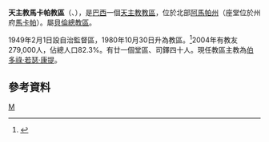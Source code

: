 {{Infobox Roman Catholic diocese
|name=馬卡帕
|jurisdiction=教區
|latin = Dioecesis Macapensis
|image =
|caption = 
|location = [[巴西|巴西]]
|territory = [[阿馬帕州|阿馬帕州]]
|population = 279,000
|rite = [[罗马礼|罗马礼]]
|patron = 
|province = 貝倫
|established = 1949年
|cathedral =  [[聖若瑟主教座堂_(馬卡帕)|聖若瑟座堂]] 
|co-cathedral =
|leadership = 主教
|website =http://www.diocesedemacapa.com.br/
|patriarch= 
|metropolitan = 
|ordinary = 伯多祿·若瑟·康提
|coadjutor archbishop =
|coadjutor bishop =
|auxiliary =
|emeritus =
}}
'''天主教馬卡帕教區'''（{{lang-la|Dioecesis Macapensis}}、{{lang-pt|Diocese de Macapá}}），是[[巴西|巴西]]一個[[天主教|天主教]][[教區|教區]]，位於北部[[阿馬帕州|阿馬帕州]]（座堂位於州府[[馬卡帕|馬卡帕]]）。屬[[天主教貝倫總教區|貝倫總教區]]。

1949年2月1日設自治監督區，1980年10月30日升為教區。<ref>{{cite journal
|journal=[[宗座公報|宗座公報]]
|publisher=梵蒂岡出版社
|date=1949年
|volume=41
|title=''Unius Apostolicae''
|page=42
|url=http://www.vatican.va/archive/aas/documents/AAS%2041%20%5B1949%5D%20-%20ocr.pdf
|access-date=2013-04-30
|archive-date=2010-03-27
|archive-url=https://web.archive.org/web/20100327070831/http://www.vatican.va/archive/aas/documents/AAS%2041%20%5B1949%5D%20-%20ocr.pdf
|dead-url=no
}}</ref>2004年有教友279,000人，佔總人口82.3%。有廿一個堂區、司鐸四十人。現任教區主教為[[伯多祿·若瑟·康提|伯多祿·若瑟·康提]]。

==參考資料==
{{reflist}}
[[Category:巴西天主教教區|M]]